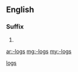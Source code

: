 ==English==

===Suffix===
{{head|en}} {{p}}

# {{plural of|-log}}

[[Category:English suffixes|logs]]

[[ar:-logs]]
[[mg:-logs]]
[[my:-logs]]